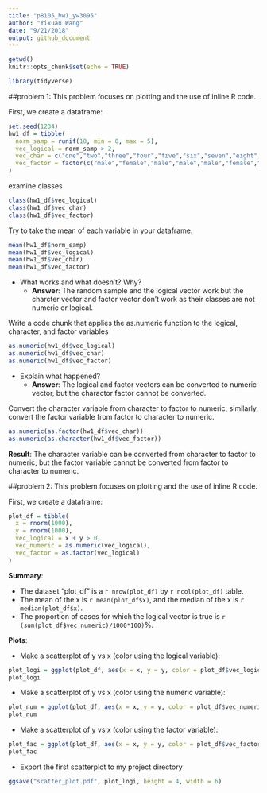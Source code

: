 ```yaml
---
title: "p8105_hw1_yw3095"
author: "Yixuan Wang"
date: "9/21/2018"
output: github_document
---
```

```r
getwd()
knitr::opts_chunk$set(echo = TRUE)

library(tidyverse)
```

##problem 1:
This problem focuses on plotting and the use of inline R code.

First, we create a dataframe:
```r
set.seed(1234)
hw1_df = tibble(
  norm_samp = runif(10, min = 0, max = 5),
  vec_logical = norm_samp > 2,
  vec_char = c("one","two","three","four","five","six","seven","eight","nine","ten"),
  vec_factor = factor(c("male","female","male","male","male","female","female","male","female","male"))
)
```
examine classes
```r
class(hw1_df$vec_logical)
class(hw1_df$vec_char)
class(hw1_df$vec_factor)
```

Try to take the mean of each variable in your dataframe. 
```r
mean(hw1_df$norm_samp)
mean(hw1_df$vec_logical)
mean(hw1_df$vec_char)
mean(hw1_df$vec_factor)
```

*   What works and what doesn’t? Why?
    *   **Answer**: The random sample and the logical vector work but the charcter vector and factor vector don't work as their classes are not numeric or logical.
    
Write a code chunk that applies the as.numeric function to the logical, character, and factor variables
```r
as.numeric(hw1_df$vec_logical)
as.numeric(hw1_df$vec_char)
as.numeric(hw1_df$vec_factor)
```

*   Explain what happened?
    *   **Answer**: The logical and factor vectors can be converted to numeric vector, but the charactor factor cannot be converted. 
    
Convert the character variable from character to factor to numeric; similarly, convert the factor variable from factor to character to numeric. 
```r
as.numeric(as.factor(hw1_df$vec_char))
as.numeric(as.character(hw1_df$vec_factor))
```
**Result**: The character variable can be converted from character to factor to numeric, but the factor variable cannot be converted from factor to character to numeric.

##problem 2:
This problem focuses on plotting and the use of inline R code.

First, we create a dataframe:
```r
plot_df = tibble(
  x = rnorm(1000),
  y = rnorm(1000),
  vec_logical = x + y > 0,
  vec_numeric = as.numeric(vec_logical),
  vec_factor = as.factor(vec_logical)
)
```
**Summary**:

*    The dataset "plot_df" is a `r nrow(plot_df)` by `r ncol(plot_df)` table. 
*    The mean of the x is `r mean(plot_df$x)`, and the median of the x is `r median(plot_df$x)`. 
*    The proportion of cases for which the logical vector is true is `r (sum(plot_df$vec_numeric)/1000*100)`%.

**Plots**:

*   Make a scatterplot of y vs x (color using the logical variable):
```r
plot_logi = ggplot(plot_df, aes(x = x, y = y, color = plot_df$vec_logical)) + geom_point()
plot_logi
```
*   Make a scatterplot of y vs x (color using the numeric variable):
```r
plot_num = ggplot(plot_df, aes(x = x, y = y, color = plot_df$vec_numeric)) + geom_point()
plot_num
```
*   Make a scatterplot of y vs x (color using the factor variable):
```r
plot_fac = ggplot(plot_df, aes(x = x, y = y, color = plot_df$vec_factor)) + geom_point()
plot_fac
```

*   Export the first scatterplot to my project directory 
```r
ggsave("scatter_plot.pdf", plot_logi, height = 4, width = 6)
```